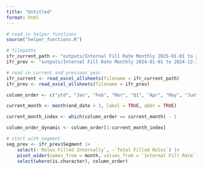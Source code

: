 ```yaml
---
title: "Untitled"
format: html
---
```



```r
# read in helper functions
source("helper_functions.R")

# filepaths
ifr_current_path <- "outputs/Internal Fill Rate Monthly 2025-01-01 to 2025-03-31.xlsx"
ifr_prev <- "outputs/Internal Fill Rate Monthly 2024-01-01 to 2024-12-31.xlsx"

# read in current and previous year
ifr_current <- read_excel_allsheets(filename = ifr_current_path)
ifr_prev <- read_excel_allsheets(filename = ifr_prev)

column_order <- c("ytd", "Jan", "Feb", "Mar", "Q1", "Apr", "May", "Jun", "Q2", "Jul", "Aug", "Sep", "Q3", "Oct", "Nov", "Dec", "Q4") 

current_month <- month(end_date + 1, label = TRUE, abbr = TRUE)

current_month_index <- which(column_order == current_month) - 1

column_order_dynamic <- column_order[1:current_month_index]

# start with segment
seg_prev <- ifr_prev$Segment |> 
    select(-`Roles Filled Internally`, -`Total Filled Roles`) |> 
    pivot_wider(names_from = month, values_from = `Internal Fill Rate`) |> 
    select(where(is.character), column_order)
```